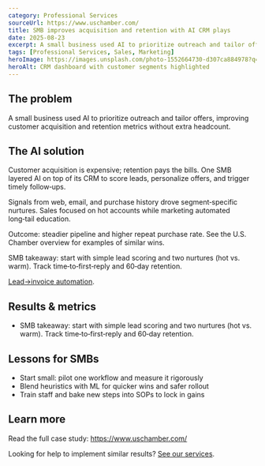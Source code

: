```yaml
---
category: Professional Services
sourceUrl: https://www.uschamber.com/
title: SMB improves acquisition and retention with AI CRM plays
date: 2025-08-23
excerpt: A small business used AI to prioritize outreach and tailor offers, improving customer acquisition and retention metrics without extra headcount.
tags: [Professional Services, Sales, Marketing]
heroImage: https://images.unsplash.com/photo-1552664730-d307ca884978?q=80&w=1600&auto=format&fit=crop
heroAlt: CRM dashboard with customer segments highlighted
---
```


## The problem

A small business used AI to prioritize outreach and tailor offers, improving customer acquisition and retention metrics without extra headcount.

## The AI solution

Customer acquisition is expensive; retention pays the bills. One SMB layered AI on top of its CRM to score leads, personalize offers, and trigger timely follow‑ups.

Signals from web, email, and purchase history drove segment‑specific nurtures. Sales focused on hot accounts while marketing automated long‑tail education.

Outcome: steadier pipeline and higher repeat purchase rate. See the U.S. Chamber overview for examples of similar wins.

SMB takeaway: start with simple lead scoring and two nurtures (hot vs. warm). Track time‑to‑first‑reply and 60‑day retention.

[Lead→invoice automation](/solutions).

## Results & metrics

- SMB takeaway: start with simple lead scoring and two nurtures (hot vs. warm). Track time‑to‑first‑reply and 60‑day retention.

## Lessons for SMBs

- Start small: pilot one workflow and measure it rigorously
- Blend heuristics with ML for quicker wins and safer rollout
- Train staff and bake new steps into SOPs to lock in gains

## Learn more

Read the full case study: <a href="https://www.uschamber.com/" target="_blank" rel="noopener noreferrer">https://www.uschamber.com/</a>

Looking for help to implement similar results? [See our services](/services).
